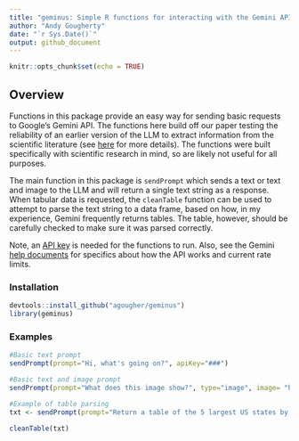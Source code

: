 ```yaml
---
title: "geminus: Simple R functions for interacting with the Gemini API"
author: "Andy Gougherty"
date: "`r Sys.Date()`"
output: github_document
---
```


```r
knitr::opts_chunk$set(echo = TRUE)
```

## Overview 

Functions in this package provide an easy way for sending basic requests to Google's Gemini API. The functions here build off our paper testing the reliability of an earlier version of the LLM to extract information from the scientific literature (see [here](https://doi.org/10.1038/s44185-024-00043-9) for more details). The functions were built specifically with scientific research in mind, so are likely not useful for all purposes.

The main function in this package is `sendPrompt` which sends a text or text and image to the LLM and will return a single text string as a response. When tabular data is requested, the `cleanTable` function can be used to attempt to parse the text string to a data frame, based on how, in my experience, Gemini frequently returns tables. The table, however, should be carefully checked to make sure it was parsed correctly.

Note, an [API key](https://ai.google.dev/gemini-api/docs/api-key) is needed for the functions to run. Also, see the Gemini [help documents](https://ai.google.dev/gemini-api/docs/api-overview) for specifics about how the API works and current rate limits.

### Installation
```r
devtools::install_github("agougher/geminus")
library(geminus)

```

### Examples

```r
#Basic text prompt
sendPrompt(prompt="Hi, what's going on?", apiKey="###")

#Basic text and image prompt
sendPrompt(prompt="What does this image show?", type="image", image= "https://en.wikipedia.org/static/images/icons/wikipedia.png", apiKey="###")

#Example of table parsing
txt <- sendPrompt(prompt="Return a table of the 5 largest US states by population. Include the state name and the total population.", type="text", apiKey="###")

cleanTable(txt)

```
